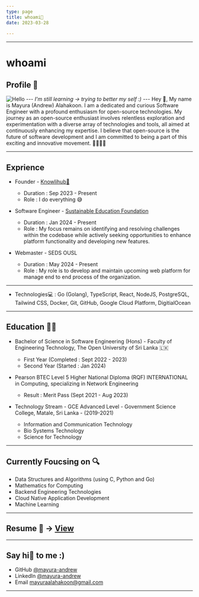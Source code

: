 ```yaml
---
type: page
title: whoami🤖
date: 2023-03-28
 
---
```

---
# whoami 

## Profile 👤


<Image src={Profile} alt="Hello" width={200} height={100} loading="lazy" className="profile-photo" />
---
<i>I'm still learning -> trying to better my self :)</i>
---
Hey 👋, My name is Mayura (Andrew) Alahakoon. I am a dedicated and curious Software Engineer with a profound enthusiasm for open-source technologies.
My journey as an open-source enthusiast involves relentless exploration and experimentation with a 
diverse array of technologies and tools, all aimed at continuously enhancing my expertise. 
I believe that open-source is the future of software development and I am committed to being a part of 
this exciting and innovative movement. 🚀🤖👨‍💻

---
## Exprience

- Founder - [Knowlihub🧠](https://mayura-andrew.github.io/knowlihub/)
    - Duration : Sep 2023 - Present
    - Role : I do everything 😅

- Software Engineer - [Sustainable Education Foundation](https://sefglobal.org/)
    - Duration : Jan 2024 - Present
    - Role : My focus remains on identifying and resolving challenges within the codebase while actively seeking opportunities to enhance platform functionality and developing new features.

- Webmaster - SEDS OUSL

    - Duration : May 2024 - Present
    - Role : My role is to develop and maintain upcoming web platform for manage end to end process of the organization.

---
- Technologies💻 : Go (Golang), TypeScript, React, NodeJS, PostgreSQL, Tailwind CSS, Docker, Git, GitHub, Google Cloud Platform, DigitialOcean
---
## Education 👨‍🎓

- Bachelor of Science in Software Engineering (Hons) - Faculty of Engineering Technology, The Open University of Sri Lanka 🇱🇰
    - First Year (Completed : Sept 2022 - 2023)
    - Second Year (Started : Jan 2024)

- Pearson BTEC Level 5 Higher National Diploma (RQF) INTERNATIONAL in Computing, specializing in Network Engineering
    - Result : Merit Pass (Sept 2021 - Aug 2023)

- Technology Stream - GCE Advanced Level - Government Science College, Matale, Sri Lanka - (2019-2021)
    - Information and Communication Technology
    - Bio Systems Technology
    - Science for Technology
---

## Currently Foucsing on 🔍

- Data Structures and Algorithms (using C, Python and Go)
- Mathematics for Computing
- Backend Engineering Technologies 
- Cloud Native Application Development
- Machine Learning

---

## Resume 📎 -> [View](https://drive.google.com/file/d/1Oi9sLf_4gf455dR00KXv4hBzN_KHVTwA/view?usp=sharing)


---

## Say hi👋 to me :) 
- GitHub [@mayura-andrew](https://github.com/mayura-andrew)
- LinkedIn [@mayura-andrew](https://www.linkedin.com/in/mayura-alahakoon-827381201/)
- Email mayuraalahakoon@gmail.com

---

